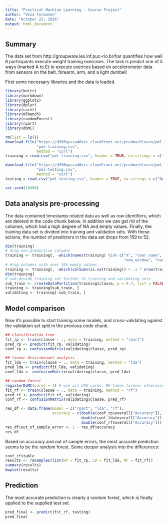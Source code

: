 ```yaml
---
title: "Practical Machine Learning - Course Project"
author: "Vesa Tormanen"
date: "October 23, 2016"
output: html_document
---
```

## Summary
The data set from http://groupware.les.inf.puc-rio.br/har quantifies how well 6 participants execute weight training exercises. The task is predict one of 5 ways (marked A to E) to execute exerices based on accelerometer data from sensors on the belt, forearm, arm, and a light dumbell

First some necessary libraries and the data is loaded.
```r
library(knitr)
library(markdown)
library(ggplot2)
library(dplyr)
library(caret)
library(mlbench)
library(randomForest)
library(rpart)
library(doMC)

rm(list = ls())
download.file("https://d396qusza40orc.cloudfront.net/predmachlearn/pml-training.csv",
              "pml-training.csv",
              method = "curl")
training = read.csv("pml-training.csv", header = TRUE, na.strings = c("NA",""))

download.file("https://d396qusza40orc.cloudfront.net/predmachlearn/pml-testing.csv",
              "pml-testing.csv",
              method = "curl")
testing = read.csv("pml-testing.csv", header = TRUE, na.strings = c("NA",""))

set.seed(10000)
```
## Data analysis pre-processing
The data contained timestamp related data as well as row identifiers, which are deleted in the code chunk below. In addition we can get rid of the columns, which had a high degree of NA and empty values. Finally, the training data set is divided into training and validation sets. With these actions, the number of predictors in the data set drops from 159 to 52.
```r
dim(training)
# drop non-predictive columns
training <- training[, -which(names(training) %in% c("X", "user_name", "raw_timestamp_part_1",                                                           "raw_timestamp_part_2", "cvtd_timestamp",
                                                     "new_window", "num_window"))]
# drop columns with over 10% empty values
training <- training[, -which(colSums(is.na(training)) > .1 * nrow(training))]
dim(training)
# sub-divide training set further to training and validating sets
sub_train <- createDataPartition(training$classe, p = 0.7, list = FALSE)
training <- training[sub_train, ]
validating <- training[-sub_train, ]
```
## Model comparison
Now it's possible to start training some models, and cross-validating against the validation set split in the previous code chunk.
```r

## classification tree
fit_rp <- train(classe ~ ., data = training, method = "rpart")
pred_rp <- predict(fit_rp, validating)
conf_rp <- confusionMatrix(validating$classe, pred_rp)

## linear discriminant analysis
fit_lda <- train(classe ~ ., data = training, method = "lda")
pred_lda <- predict(fit_lda, validating)
conf_lda <- confusionMatrix(validating$classe, pred_lda)

## random forest
registerDoMC(cores = 4) # use all CPU cores, RF takes forever otherwise...
fit_rf <- train(classe ~ ., data = training, method = "rf")
pred_rf <- predict(fit_rf, validating)
conf_rf <- confusionMatrix(validating$classe, pred_rf)

res_df <- data.frame(model = c("rpart", "lda", "rf"),
                     accuracy = c(double(conf_rp$overall["Accuracy"]),
                                  double(conf_lda$overall["Accuracy"]),
                                  double(conf_rf$overall["Accuracy"])))
res_df$out_of_sample_error <- 1 - res_df$accuracy
res_df
```
Based on accuracy and out of sample errors, the most accurate prediction seems to be the random forest. Some deeper analysis into the differences:
``` r
conf_rf$table
results <- resamples(list(RP = fit_rp, LD = fit_lda, RF = fit_rf))
summary(results)
bwplot(results)
```
## Prediction
The most accurate prediction is clearly a random forest, which is finally applied to the supplied test set. 
``` r
pred_final <- predict(fit_rf, testing)
pred_final
```